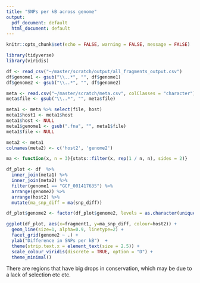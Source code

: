 ```yaml
---
title: "SNPs per kB across genome"
output:
  pdf_document: default
  html_document: default
---
```


```r
knitr::opts_chunk$set(echo = FALSE, warning = FALSE, message = FALSE)
```

```r
library(tidyverse)
library(viridis)
```

```r
df <- read_csv("~/master/scratch/output/all_fragments_output.csv")
df$genome1 <- gsub("\\..*", "", df$genome1)
df$genome2 <- gsub("\\..*", "", df$genome2)
```

```r
meta <- read.csv("~/master/scratch/meta.csv", colClasses = "character")
meta$file <- gsub("\\..*", "", meta$file)

meta1 <- meta %>% select(file, host)
meta1$host1 <- meta1$host
meta1$host <- NULL
meta1$genome1 <- gsub(".fna", "", meta1$file)
meta1$file <- NULL

meta2 <- meta1
colnames(meta2) <- c('host2', 'genome2')
```



```r
ma <- function(x, n = 3){stats::filter(x, rep(1 / n, n), sides = 2)}

df_plot <- df  %>%
  inner_join(meta1) %>%
  inner_join(meta2) %>%
  filter(genome1 == "GCF_001417635") %>%
  arrange(genome2) %>%
  arrange(host2) %>%
  mutate(ma_snp_diff = ma(snp_diff))

df_plot$genome2 <- factor(df_plot$genome2, levels = as.character(unique(df_plot$genome2)))
```

```r
ggplot(df_plot, aes(x=fragment1, y=ma_snp_diff, colour=host2)) +
  geom_line(size=1, alpha=0.9, linetype=2) + 
  facet_grid(genome2 ~ .) +
  ylab("Difference in SNPs per kB")  +
  theme(strip.text.x = element_text(size = 2.5)) + 
  scale_colour_viridis(discrete = TRUE, option = "D") +
  theme_minimal()
```

There are regions that have big drops in conservation, which may be due to a lack of selection etc etc. 